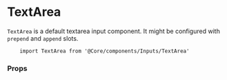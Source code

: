 
<Meta title="Components API|TextArea" />

# TextArea

`TextArea` is a default textarea input component. It might be configured with `prepend` and `append` slots.

```
    import TextArea from '@Core/components/Inputs/TextArea'
```

### Props

<Props of={TextArea} />

